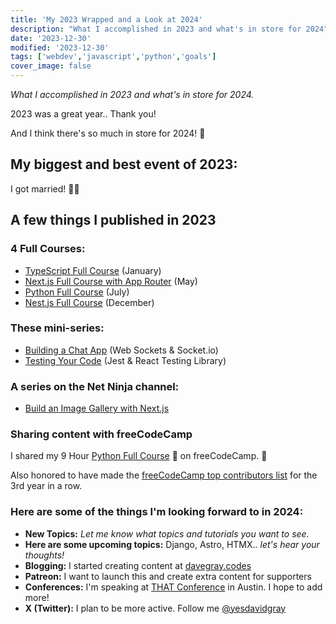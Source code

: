---
title: 'My 2023 Wrapped and a Look at 2024'
description: "What I accomplished in 2023 and what's in store for 2024"
date: '2023-12-30'
modified: '2023-12-30'
tags: ['webdev','javascript','python','goals']
cover_image: false
---

_What I accomplished in 2023 and what's in store for 2024._

2023 was a great year.. Thank you! 

And I think there's so much in store for 2024! 🚀

## My biggest and best event of 2023: 

I got married! 🎊🎉

## A few things I published in 2023 

### 4 Full Courses:

- [TypeScript Full Course](https://youtu.be/gieEQFIfgYc) (January)
- [Next.js Full Course with App Router](https://youtu.be/843nec-IvW0) (May) 
- [Python Full Course](https://youtu.be/H2EJuAcrZYU) (July) 
- [Nest.js Full Course](https://youtu.be/8_X0nSrzrCw) (December)

### These mini-series:

- [Building a Chat App](https://www.youtube.com/playlist?list=PL0Zuz27SZ-6NOkbTDxKi7grs_oxJhLu07) (Web Sockets & Socket.io)
- [Testing Your Code](https://www.youtube.com/playlist?list=PL0Zuz27SZ-6NTWVG8eM7Dt43vvzulnIbK) (Jest & React Testing Library)

### A series on the Net Ninja channel: 
- [Build an Image Gallery with Next.js](https://www.youtube.com/playlist?list=PL4cUxeGkcC9hYBP0AZ3MNdEiiZqd4mHGm)

### Sharing content with freeCodeCamp 

I shared my 9 Hour [Python Full Course](https://youtu.be/H2EJuAcrZYU) 🐍 on freeCodeCamp. 🎉

Also honored to have made the [freeCodeCamp top contributors list](https://www.freecodecamp.org/news/top-open-source-contributors-2023/) for the 3rd year in a row.

### Here are some of the things I'm looking forward to in 2024:  

- **New Topics:** _Let me know what topics and tutorials you want to see._
- **Here are some upcoming topics:** Django, Astro, HTMX.. _let's hear your thoughts!_
- **Blogging:** I started creating content at [davegray.codes](https://www.davegray.codes/) 
- **Patreon:** I want to launch this and create extra content for supporters 
- **Conferences:** I'm speaking at [THAT Conference](https://thatconference.com/members/davegray) in Austin. I hope to add more! 
- **X (Twitter):** I plan to be more active. Follow me [@yesdavidgray](https://twitter.com/yesdavidgray) 
